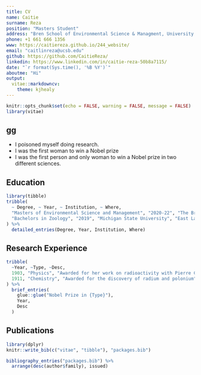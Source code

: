 ```yaml
---
title: CV
name: Caitie
surname: Reza
position: "Masters Student"
address: "Bren School of Environmental Science & Managment, University of California Santa Barbara"
phone: +1 661 666 1356
www: https://caitiereza.github.io/244_website/
email: "caitlinreza@ucsb.edu"
github: https://github.com/CaitieReza/
linkedin: https://www.linkedin.com/in/caitie-reza-50b8a7115/
date: "`r format(Sys.time(), '%B %Y')`"
aboutme: "Hi"
output: 
  vitae::markdowncv:
    theme: kjhealy
---
```


```r
knitr::opts_chunk$set(echo = FALSE, warning = FALSE, message = FALSE)
library(vitae)
```

## gg

 * I poisoned myself doing research.
 * I was the first woman to win a Nobel prize
 * I was the first person and only woman to win a Nobel prize in two different sciences.

## Education

```r
library(tibble)
tribble(
  ~ Degree, ~ Year, ~ Institution, ~ Where,
  "Masters of Environmental Science and Management", "2020-22", "The Bren School, UCSB", "Santa Barbara, California",
  "Bachelors in Zoology", "2019", "Michigan State University", "East Lansing, Michigan",
) %>% 
  detailed_entries(Degree, Year, Institution, Where)
```

## Research Experience

```r
tribble(
  ~Year, ~Type, ~Desc,
  1903, "Physics", "Awarded for her work on radioactivity with Pierre Curie and Henri Becquerel",
  1911, "Chemistry", "Awarded for the discovery of radium and polonium"
) %>% 
  brief_entries(
    glue::glue("Nobel Prize in {Type}"),
    Year, 
    Desc
  )
```

## Publications

```r
library(dplyr)
knitr::write_bib(c("vitae", "tibble"), "packages.bib")

bibliography_entries("packages.bib") %>%
  arrange(desc(author$family), issued)
```

